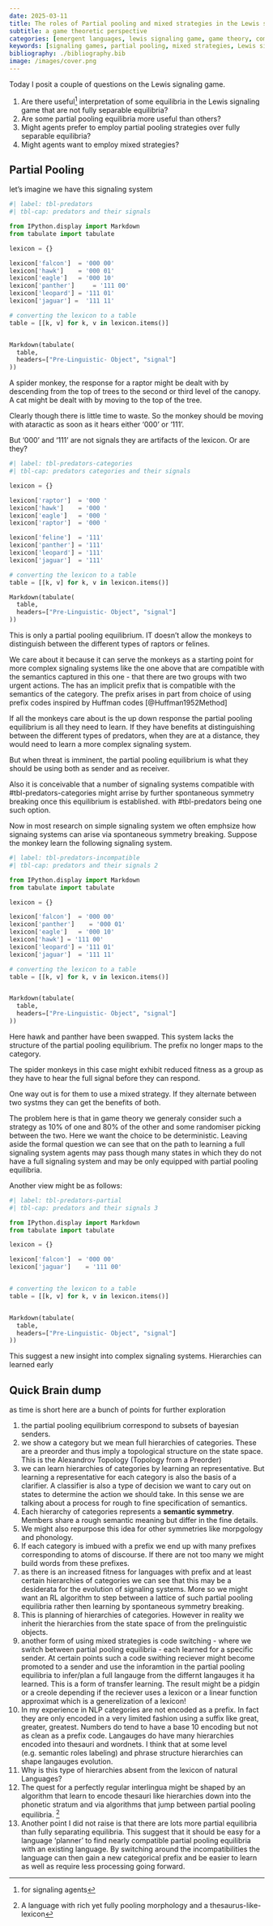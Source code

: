 ```yaml
---
date: 2025-03-11
title: The roles of Partial pooling and mixed strategies in the Lewis signaling game
subtitle: a game theoretic perspective
categories: [emergent languages, lewis signaling game, game theory, complex signaling system]
keywords: [signaling games, partial pooling, mixed strategies, Lewis signaling game]
bibliography: ./bibliography.bib
image: /images/cover.png
---
```


Today I posit a couple of questions on the Lewis signaling game. 

1. Are there useful^[for signaling agents] interpretation of some equilibria in the Lewis signaling game that are not fully separable equilibria?
1. Are some partial pooling equilibria more useful than others?
1. Might agents prefer to employ partial pooling strategies over fully separable equilibria?
1. Might agents want to employ mixed strategies?

## Partial Pooling

let's imagine we have this signaling system

```python
#| label: tbl-predators
#| tbl-cap: predators and their signals

from IPython.display import Markdown
from tabulate import tabulate

lexicon = {}

lexicon['falcon']  = '000 00'
lexicon['hawk']    = '000 01'
lexicon['eagle']   = '000 10'
lexicon['panther']     = '111 00'
lexicon['leopard'] = '111 01'
lexicon['jaguar'] =  '111 11'

# converting the lexicon to a table
table = [[k, v] for k, v in lexicon.items()]


Markdown(tabulate(
  table, 
  headers=["Pre-Linguistic- Object", "signal"]
))
```


A spider monkey, the response for a raptor might be dealt with by descending from the top of trees to the second or third level of the canopy. A cat might be dealt with by moving to the top of the tree.

Clearly though there is little time to waste. So the monkey should be moving with ataractic as soon as it hears either '000' or '111'. 

But '000' and '111' are not signals they are artifacts of the lexicon. Or are they?

```python
#| label: tbl-predators-categories
#| tbl-cap: predators categories and their signals 

lexicon = {}

lexicon['raptor']  = '000 '
lexicon['hawk']    = '000 '
lexicon['eagle']   = '000 '
lexicon['raptor']  = '000 '

lexicon['feline']  = '111'
lexicon['panther'] = '111'
lexicon['leopard'] = '111'
lexicon['jaguar']  = '111'

# converting the lexicon to a table
table = [[k, v] for k, v in lexicon.items()]

Markdown(tabulate(
  table, 
  headers=["Pre-Linguistic- Object", "signal"]
))
```

This is only a partial pooling equilibrium.
IT doesn't allow the monkeys to distinguish between the different types of raptors or felines.

We care about it because it can serve the monkeys as a starting point for more complex signaling systems like the one above that are compatible with the semantics captured in this one - that there are two groups with two urgent actions. The has an implicit prefix that is compatible with the semantics of the category. The prefix arises in part from choice of using prefix codes inspired by Huffman codes [@Huffman1952Method]


If all the monkeys care about is the up down response the partial pooling equilibrium is all they need to learn. If they have benefits at distinguishing between the different types of predators, when they are at a distance, they would need to learn a more complex signaling system.

But when threat is imminent, the partial pooling equilibrium is 
what they should be using both as sender and as receiver.

Also it is conceivable that a number of signaling systems compatible with #tbl-predators-categories might arrise by further spontaneous symmetry breaking once this equilibrium is established. with #tbl-predators being one such option.

Now in most research on simple signaling system we often emphsize how signaing systems can arise  via spontaneous symmetry breaking. Suppose the monkey learn the following signaling system.

```python
#| label: tbl-predators-incompatible
#| tbl-cap: predators and their signals 2

from IPython.display import Markdown
from tabulate import tabulate

lexicon = {}

lexicon['falcon']  = '000 00'
lexicon['panther']    = '000 01'
lexicon['eagle']   = '000 10'
lexicon['hawk'] = '111 00'
lexicon['leopard'] = '111 01'
lexicon['jaguar']  = '111 11'

# converting the lexicon to a table
table = [[k, v] for k, v in lexicon.items()]


Markdown(tabulate(
  table, 
  headers=["Pre-Linguistic- Object", "signal"]
))
```

Here hawk and panther have been swapped. This system lacks the structure of the partial pooling equilibrium. The prefix no longer maps to the category.

The spider monkeys in this case might exhibit reduced fitness as a group as they have to hear the full signal before they can respond. 

One way out is for them to use a mixed strategy. If they alternate between two systms they can get the benefits of both.

The problem here is that in game theory we generaly consider such a strategy as 10% of one and 80% of the other and some randomiser picking between the two. Here we want the choice to be
deterministic. Leaving aside the formal question we can see that 
on the path to learning a full signaling system agents may pass though many states in which they do not have a full signaling system and may be only equipped with partial pooling equilibria.

Another view might be as follows:


```python
#| label: tbl-predators-partial
#| tbl-cap: predators and their signals 3

from IPython.display import Markdown
from tabulate import tabulate

lexicon = {}

lexicon['falcon']  = '000 00'
lexicon['jaguar']    = '111 00'


# converting the lexicon to a table
table = [[k, v] for k, v in lexicon.items()]


Markdown(tabulate(
  table, 
  headers=["Pre-Linguistic- Object", "signal"]
))
```


This suggest a new insight into complex signaling systems. Hierarchies can learned early



## Quick Brain dump

as time is short here are a bunch of points for further exploration

1. the partial pooling equilibrium correspond to subsets of bayesian senders.
1. we show a category but we mean full hierarchies of categories. These are a preorder and thus imply a topological structure on the state space. This is  the Alexandrov Topology (Topology from a Preorder)
1. we can learn hierarchies of categories by learning an representative. But learning a representative for each category is also the basis of a clarifier. A classifier is also a type of decision we want to cary out on states to determine the action we should take. In this sense we are talking about a process for rough to fine specification of semantics.
1. Each hierarchy of categories represents a **semantic symmetry**. Members share a rough semantic meaning but differ in the fine details.
1. We might also repurpose this idea for other symmetries like morpgology and phonology.
1. If each category is imbued with a prefix we end up with many prefixes corresponding to atoms of discourse. If there are not too many we might build words from these prefixes.
1. as there is an increased fitness for languages with prefix and at least certain hierarchies of categories we can see that this may be a desiderata for the evolution of signaling systems. More so we might want an RL algorithm to step between a lattice of such partial pooling equilibria rather then learning by spontaneous symmetry breaking. 
1. This is planning of hierarchies of categories. However in reality we inherit the hierarchies from the state space of from the prelinguistic objects.
1. another form of using mixed strategies is code switching - where we switch between partial pooling equilibria - each learned for a specific sender. At certain points such a code swithing reciever might become promoted to a sender and use the inforamtion in the partial pooling equilibria to infer/plan a full langauge from the differnt langauges it ha learned. This is a form of transfer learning. The result might be a pidgin or a creole depending if the reciever uses a lexicon or a linear function approximat which is a generelization of a lexicon!
1. In my experience in NLP categories are not encoded as a prefix. In fact they are only encoded in a very limited fashion using a suffix like great, greater, greatest. Numbers do tend to have a base 10 encoding but not as clean as a prefix code. Langauges do have many hierarchies encoded into thesauri and wordnets. I think that at some level (e.g. semantic roles labeling) and phrase structure hierarchies can shape langauges evolution. 
1. Why is this type of hierarchies absent from the lexicon of natural Languages?
1. The quest for a perfectly regular interlingua might be shaped by an algorithm that learn to encode thesauri like hierarchies down into the phonetic stratum and via algorithms that jump between partial pooling equilibria. ^[A language with rich yet fully pooling morphology and a thesaurus-like-lexicon]
1. Another point I did not raise is that there are lots more partial equilibria than fully separating equilibria. This suggest that it should be easy for a language 'planner' to find nearly compatible partial pooling equilibria with an existing language.
By switching around the incompatibilities the language can then gain a new categorical prefix and be easier to learn as well as require less processing going forward.
